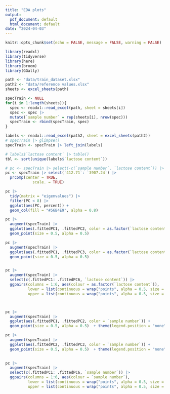 ```yaml
---
title: "EDA plots"
output:
  pdf_document: default
  html_document: default
date: "2024-04-03"
---
```


```r
knitr::opts_chunk$set(echo = FALSE, message = FALSE, warning = FALSE)
```


```r
library(readxl)
library(tidyverse)
library(here)
library(broom)
library(GGally)

path <- "data/train_dataset.xlsx"
path2 <- "data/reference values.xlsx"
sheets <- excel_sheets(path)

specTrain <- NULL
for(i in 1:length(sheets)){
  spec <- readxl::read_excel(path, sheet = sheets[i])
  spec <- spec |>
  mutate(`sample number` = rep(sheets[i], nrow(spec)))
  specTrain <- rbind(specTrain, spec)
}

labels <- readxl::read_excel(path2, sheet = excel_sheets(path2))
# specTrain |> glimpse()
specTrain <- specTrain |> left_join(labels)

# labels$`lactose content` |> table()
tbl <- sort(unique(labels$`lactose content`))
```

```r
# pc <- specTrain |> select(-c(`sample number`, `lactose content`)) |>
pc <- specTrain |> select(`412.71`: `3907.24`) |>
  prcomp(center = TRUE,
            scale. = TRUE)
```

```r
pc |>
  tidy(matrix = "eigenvalues") |>
  filter(PC < 8) |>
  ggplot(aes(PC, percent)) +
  geom_col(fill = "#56B4E9", alpha = 0.8)
```

```r
pc |> 
  augment(specTrain) |>
  ggplot(aes(.fittedPC1, .fittedPC2, color = as.factor(`lactose content`))) + 
  geom_point(size = 0.5, alpha = 0.5)

pc |> 
  augment(specTrain) |>
  ggplot(aes(.fittedPC1, .fittedPC3, color = as.factor(`lactose content`))) + 
  geom_point(size = 0.5, alpha = 0.5)


pc |> 
  augment(specTrain) |> 
  select(c(.fittedPC1: .fittedPC6, `lactose content`)) |>
  ggpairs(columns = 1:6, aes(colour = as.factor(`lactose content`)),
          lower = list(continuous = wrap("points", alpha = 0.5, size = 0.2)),
          upper = list(continuous = wrap("points", alpha = 0.5, size = 0.2)))




```


```r
pc |> 
  augment(specTrain) |>
  ggplot(aes(.fittedPC1, .fittedPC2, color = `sample number`)) + 
  geom_point(size = 0.5, alpha = 0.5)  + theme(legend.position = "none")

pc |> 
  augment(specTrain) |>
  ggplot(aes(.fittedPC2, .fittedPC3, color = `sample number`)) + 
  geom_point(size = 0.5, alpha = 0.5)  + theme(legend.position = "none")
  

pc |> 
  augment(specTrain) |> 
  select(c(.fittedPC1: .fittedPC6, `sample number`)) |>
  ggpairs(columns = 1:6, aes(colour = `sample number`),
          lower = list(continuous = wrap("points", alpha = 0.5, size = 0.2)),
          upper = list(continuous = wrap("points", alpha = 0.5, size = 0.2))) 



```
